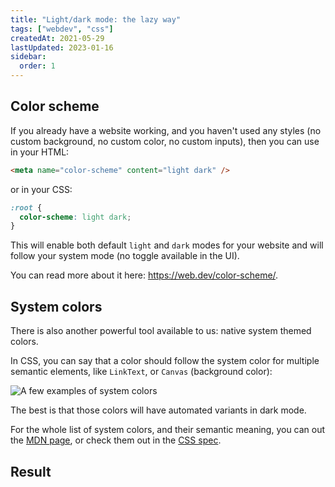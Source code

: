 ```yaml
---
title: "Light/dark mode: the lazy way"
tags: ["webdev", "css"]
createdAt: 2021-05-29
lastUpdated: 2023-01-16
sidebar:
  order: 1
---
```



## Color scheme

If you already have a website working, and you haven't used any styles (no custom background, no custom color, no custom inputs), then you can use in your HTML:

```html
<meta name="color-scheme" content="light dark" />
```

or in your CSS:

```css
:root {
  color-scheme: light dark;
}
```

This will enable both default `light` and `dark` modes for your website and will follow your system mode (no toggle available in the UI).

You can read more about it here: https://web.dev/color-scheme/.

## System colors

There is also another powerful tool available to us: native system themed colors.

In CSS, you can say that a color should follow the system color for multiple semantic elements, like `LinkText`, or `Canvas` (background color):

![A few examples of system colors](@assets/itysdasc4tlijyvg12og.png)

The best is that those colors will have automated variants in dark mode.

For the whole list of system colors, and their semantic meaning, you can out the [MDN page](https://developer.mozilla.org/en-US/docs/Web/CSS/system-color), or check them out in the [CSS spec](https://w3c.github.io/csswg-drafts/css-color/#css-system-colors).

## Result

<Codepen user="ayc0" id="GRWOgaR" />
